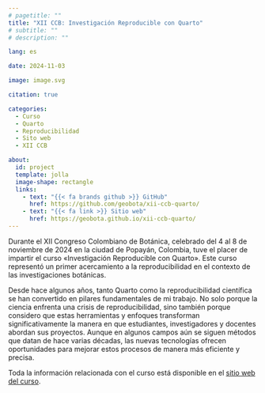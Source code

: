 ```yaml
---
# pagetitle: ""
title: "XII CCB: Investigación Reproducible con Quarto"
# subtitle: ""
# description: ""

lang: es

date: 2024-11-03

image: image.svg

citation: true

categories: 
  - Curso
  - Quarto
  - Reproducibilidad
  - Sito web
  - XII CCB

about:
  id: project
  template: jolla
  image-shape: rectangle
  links:
    - text: "{{< fa brands github >}} GitHub"
      href: https://github.com/geobota/xii-ccb-quarto/
    - text: "{{< fa link >}} Sitio web"
      href: https://geobota.github.io/xii-ccb-quarto/
---
```


:::{ #project}
:::

Durante el XII Congreso Colombiano de Botánica, celebrado del 4 al 8 de noviembre de 2024 en la ciudad de Popayán, Colombia, tuve el placer de impartir el curso «Investigación Reproducible con Quarto». Este curso representó un primer acercamiento a la reproducibilidad en el contexto de las investigaciones botánicas.

Desde hace algunos años, tanto Quarto como la reproducibilidad científica se han convertido en pilares fundamentales de mi trabajo. No solo porque la ciencia enfrenta una crisis de reproducibilidad, sino también porque considero que estas herramientas y enfoques transforman significativamente la manera en que estudiantes, investigadores y docentes abordan sus proyectos. Aunque en algunos campos aún se siguen métodos que datan de hace varias décadas, las nuevas tecnologías ofrecen oportunidades para mejorar estos procesos de manera más eficiente y precisa.

Toda la información relacionada con el curso está disponible en el [sitio web del curso](https://geobota.github.io/xii-ccb-quarto/).  
